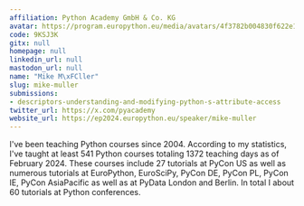 ```yaml
---
affiliation: Python Academy GmbH & Co. KG
avatar: https://program.europython.eu/media/avatars/4f3782b004830f622e19029e5f7fc146_PDHIz3h.jpg
code: 9KSJ3K
gitx: null
homepage: null
linkedin_url: null
mastodon_url: null
name: "Mike M\xFCller"
slug: mike-muller
submissions:
- descriptors-understanding-and-modifying-python-s-attribute-access
twitter_url: https://x.com/pyacademy
website_url: https://ep2024.europython.eu/speaker/mike-muller
---
```


I've been teaching Python courses since 2004.
According to my statistics,
I've taught at least 541 Python courses totaling 1372 teaching days as
of February 2024.
These courses include 27 tutorials at PyCon US as well as numerous tutorials at
EuroPython, EuroSciPy, PyCon DE, PyCon PL, PyCon IE, PyCon AsiaPacific
as well as at PyData London and Berlin.
In total I about 60 tutorials at Python conferences.
